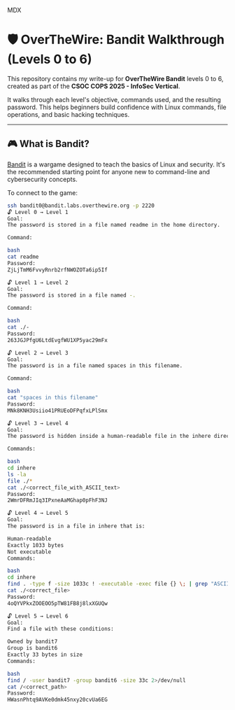 
MDX
# 🛡️ OverTheWire: Bandit Walkthrough (Levels 0 to 6)

This repository contains my write-up for **OverTheWire Bandit** levels 0 to 6, created as part of the **CSOC COPS 2025 - InfoSec Vertical**.

It walks through each level's objective, commands used, and the resulting password. This helps beginners build confidence with Linux commands, file operations, and basic hacking techniques.

---

## 🎮 What is Bandit?

[Bandit](https://overthewire.org/wargames/bandit/) is a wargame designed to teach the basics of Linux and security. It's the recommended starting point for anyone new to command-line and cybersecurity concepts.

To connect to the game:

```bash
ssh bandit0@bandit.labs.overthewire.org -p 2220
🔓 Level 0 → Level 1
Goal:
The password is stored in a file named readme in the home directory.

Command:

bash
cat readme
Password:
ZjLjTmM6FvvyRnrb2rfNWOZOTa6ip5If

🔓 Level 1 → Level 2
Goal:
The password is stored in a file named -.

Command:

bash
cat ./-
Password:
263JGJPfgU6LtdEvgfWU1XP5yac29mFx

🔓 Level 2 → Level 3
Goal:
The password is in a file named spaces in this filename.

Command:

bash
cat "spaces in this filename"
Password:
MNk8KNH3Usiio41PRUEoDFPqfxLPlSmx

🔓 Level 3 → Level 4
Goal:
The password is hidden inside a human-readable file in the inhere directory.

Commands:

bash
cd inhere
ls -la
file ./*
cat ./<correct_file_with_ASCII_text>
Password:
2WmrDFRmJIq3IPxneAaMGhap0pFhF3NJ

🔓 Level 4 → Level 5
Goal:
The password is in a file in inhere that is:

Human-readable
Exactly 1033 bytes
Not executable
Commands:

bash
cd inhere
find . -type f -size 1033c ! -executable -exec file {} \; | grep "ASCII text"
cat ./<correct_file>
Password:
4oQYVPkxZOOEOO5pTW81FB8j8lxXGUQw

🔓 Level 5 → Level 6
Goal:
Find a file with these conditions:

Owned by bandit7
Group is bandit6
Exactly 33 bytes in size
Commands:

bash
find / -user bandit7 -group bandit6 -size 33c 2>/dev/null
cat /<correct_path>
Password:
HWasnPhtq9AVKe0dmk45nxy20cvUa6EG

